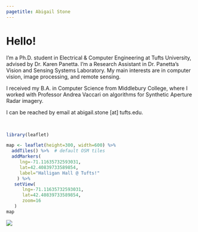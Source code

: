 ```yaml
---
pagetitle: Abigail Stone
---
```


# Hello!

I'm a Ph.D. student in Electrical & Computer Engineering at Tufts University, advised by Dr. Karen Panetta. I'm a Research Assistant in Dr. Panetta's Vision and Sensing Systems Laboratory. My main interests are in computer vision, image processing, and remote sensing.

I received my B.A. in Computer Science from Middlebury College, where I worked with Professor Andrea Vaccari on algorithms for Synthetic Aperture Radar imagery.


I can be reached by email at abigail.stone [at] tufts.edu.

<!-- <center> -->
<!-- [[github](http://github.com/abigailstone/)]  -->
<!-- [[pgp](http://pgp.mit.edu:11371/pks/lookup?search=3687249057F33652&op=index)] -->
<!-- [[linkedin](https://www.linkedin.com/in/abigailstone/)] -->
<!-- </center> -->

<br> 

```r
library(leaflet)

map <- leaflet(height=300, width=600) %>%
  addTiles() %>%  # default OSM tiles
  addMarkers(
     lng=-71.11635732593031,
     lat=42.40839733589854,
     label="Halligan Hall @ Tufts!"
    ) %>%
   setView(
      lng=-71.11635732593031,
      lat=42.40839733589854,
      zoom=16
   )
map
```


![](https://projecteuler.net/profile/abigail_.png)
